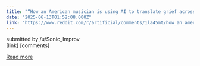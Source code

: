```yaml
---
title: "“How an American musician is using AI to translate grief across cultures”"
date: "2025-06-13T01:52:08.000Z"
link: "https://www.reddit.com/r/artificial/comments/1la45mt/how_an_american_musician_is_using_ai_to_translate/"
---
```


submitted by    /u/Sonic_Improv  
 [link]   [comments]

[Read more](https://www.reddit.com/r/artificial/comments/1la45mt/how_an_american_musician_is_using_ai_to_translate/)

